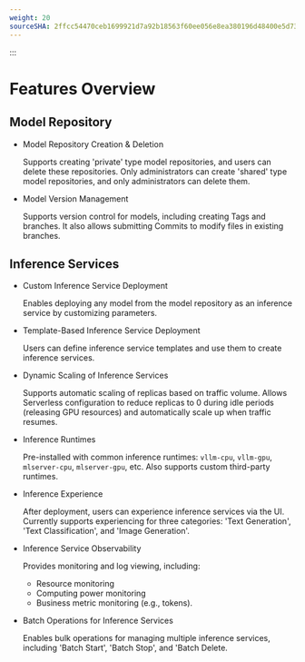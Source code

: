 ```yaml
---
weight: 20
sourceSHA: 2ffcc54470ceb1699921d7a92b18563f60ee056e8ea380196d48400e5d732f6b
---
```


:::

# Features Overview

## Model Repository

- Model Repository Creation & Deletion

  Supports creating 'private' type model repositories, and users can delete these repositories. Only administrators can create 'shared' type model repositories, and only administrators can delete them.

- Model Version Management

  Supports version control for models, including creating Tags and branches. It also allows submitting Commits to modify files in existing branches.

## Inference Services

- Custom Inference Service Deployment

  Enables deploying any model from the model repository as an inference service by customizing parameters.

- Template-Based Inference Service Deployment

  Users can define inference service templates and use them to create inference services.

- Dynamic Scaling of Inference Services

  Supports automatic scaling of replicas based on traffic volume. Allows Serverless configuration to reduce replicas to 0 during idle periods (releasing GPU resources) and automatically scale up when traffic resumes.

- Inference Runtimes

  Pre-installed with common inference runtimes: `vllm-cpu`, `vllm-gpu`, `mlserver-cpu`, `mlserver-gpu`, etc. Also supports custom third-party runtimes.

- Inference Experience

  After deployment, users can experience inference services via the UI. Currently supports experiencing for three categories: 'Text Generation', 'Text Classification', and 'Image Generation'.

- Inference Service Observability

  Provides monitoring and log viewing, including:  
  - Resource monitoring  
  - Computing power monitoring  
  - Business metric monitoring (e.g., tokens).

- Batch Operations for Inference Services

  Enables bulk operations for managing multiple inference services, including 'Batch Start', 'Batch Stop', and 'Batch Delete.
